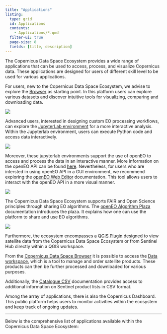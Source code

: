 ```yaml
---
title: "Applications"
listing:
  type: grid
  id: Applications
  contents:
    - Applications/*.qmd
  filter-ui: true
  page-size: 8
  fields: [title, description]
---
```



The Copernicus Data Space Ecosystem provides a wide range of applications that can be used to access, process, and visualize Copernicus data. These applications are designed for users of different skill level to be used for various applications.

For users, new to the Copernicus Data Space Ecosystem, we advise to explore the [Browser](Applications/Browser.qmd) as starting point. In this platform users can explore various datasets and discover intuitive tools for visualizing, comparing and downloading data.

![](Applications/_images/SearchResult.png)


 Advanced users, interested in designing custom EO processing workflows, can explore the [JupyterLab environment](Applications/JupyterHub.qmd) for a more interactive analysis. Within the Jupyterlab environment, users can execute Python code and access data interactively.

![](Applications/_images/JupyterLab_welcome.png)

Moreover, these jupyterlab environments support the use of openEO to access and process the data in an interactive manner. More information on the openEO API can be found [here](APIs/openEO/openEO.qmd). Nevertheless, for users who are intersted in using openEO API in a GUI environment, we recommend exploring the [openEO Web Editor](Applications/WebEditor.qmd) documentation. This tool allows users to interact with the openEO API in a more visual manner.


![](Applications/_images/webeditor/webeditor_result.PNG)

The Copernicus Data Space Ecosystem supports FAIR and Open Science principles through sharing EO algorithms. The [openEO Algorithm Plaza](Applications/AlgorithmPlaza.qmd) documentation introduces the plaza. It explains how one can use the platform to share and use EO algorithms.


![](Applications/_images/PlazaOverview.png)

Furthermore, the ecosystem encompasses a [QGIS Plugin](Applications/QGIS.qmd) designed to view satellite data from the Copernicus Data Space Ecosystem or from Sentinel Hub directly within a QGIS workspace.

From the [Copernicus Data Space Browser](Applications/Browser.qmd) it is possible to access the [Data workspace](Applications/DataWorkspace.qmd), which is a tool to manage and order satellite products. These products can then be further processed and downloaded for various purposes.

Additionally, the [Catalogue CSV](Applications/Catalogue-csv.qmd) documentation provides access to additional information on Sentinel product lists in CSV format.

Among the array of applications, there is also the Copernicus Dashboard. This public platform helps users to monitor activities within the ecosystem and keep track of ongoing updates.


---

Below is the comprehensive list of applications available within the Copernicus Data Space Ecosystem:

::: {#Applications}
:::

